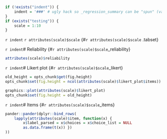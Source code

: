```r
if (!exists("indent")) {
	indent = '###' # ugly hack so _regression_summary can be "spun" (variables included via `r ` have to be available)
}
if (exists("testing")) {
	scale = 1:10
}
```

`r indent` `r attributes(scale)$scale` {#`r attributes(scale)$scale` .tabset}

`r indent`# Reliability {#`r attributes(scale)$scale`_reliability}
```r
attributes(scale)$reliability
```

`r indent`# Likert plot {#`r attributes(scale)$scale`_likert}

```r
old_height = opts_chunk$get(fig.height)
opts_chunk$set(fig.height = ncol(attributes(scale)$likert_plot$items))
```
```r
graphics::plot(attributes(scale)$likert_plot)
opts_chunk$set(fig.height = old_height)
```

`r indent`# Items {#`r attributes(scale)$scale`_items}

```r
pander::pander(dplyr::bind_rows(
	lapply(attributes(scale)$item, function(x) { 
		x$label_parsed = x$choices = x$choice_list = NULL
		as.data.frame(t(x)) })
))
```

